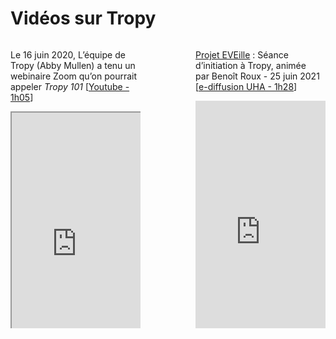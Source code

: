 # Vidéos sur Tropy

:::: {.columns}

::: {.column width="45%"}
Le 16 juin 2020, L’équipe de Tropy (Abby Mullen) a tenu un webinaire Zoom qu’on pourrait appeler *Tropy 101* \[[Youtube - 1h05](https://www.youtube.com/watch?v=Hk5APGD6200)\]

  <iframe title="Tropy Webinar, June 16, 2020 (unedited recording)" src="https://www.youtube.com/embed/jWjP90EWHkQ?feature=oembed" allowfullscreen="" allow="fullscreen" style="aspect-ratio: 1.76991 / 1; width: 100%; height: 100%;"></iframe>

Tropy chanel : *Metadata Templates in Tropy* \[[Youtube - 10 mn](https://www.youtube.com/watch?v=Hk5APGD6200)\]

  <iframe title="Metadata Templates in Tropy" src="https://www.youtube.com/embed/Hk5APGD6200?feature=oembed"  allowfullscreen="" allow="fullscreen" style="aspect-ratio: 1.76991 / 1; width: 100%; height: 100%;"></iframe>
:::

::: {.column width="10%"}
:::

::: {.column width="45%"}
[Projet EVEille](https://eveille.hypotheses.org/) : Séance d’initiation à Tropy, animée par Benoît Roux - 25 juin 2021 \[[e-diffusion UHA - 1h28](https://e-diffusion.uha.fr/video/4023-initiation-a-tropy-avril-2021/)\]

  <iframe src="https://e-diffusion.uha.fr/video/4023-initiation-a-tropy-avril-2021/?is_iframe=true"  style="padding: 0; margin: 0; border:0; width: 100%; height: 100%;" allowfullscreen="" allow="fullscreen"></iframe>

Geneatech : *Utiliser Tropy pour la gestion de ses photos d’archive* \[[Youtube - 17 mn](https://www.youtube.com/watch?v=AiPqbdwP67E)\]

  <iframe title="Utiliser Tropy pour la gestion de ses photos d'archives" src="https://www.youtube.com/embed/AiPqbdwP67E?feature=oembed" allowfullscreen="" allow="fullscreen" style="aspect-ratio: 1.76991 / 1; width: 100%; height: 100%;"></iframe>
:::

::::